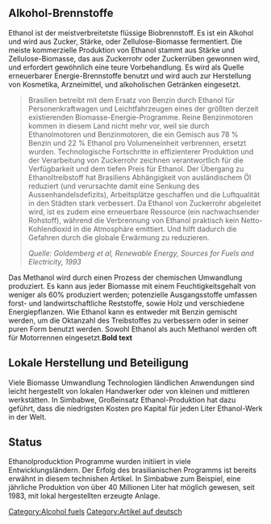 {{Trans validate|[[Alcohol fuels]]}}
{{Translation validate - German|[[Alcohol fuels]]}}
{{Lang|[[Das Ethanol|Deutsch]] - [[Alcohol fuels|English]]}}

== Alkohol-Brennstoffe ==
Ethanol ist der meistverbreitetste flüssige Biobrennstoff.  Es ist ein Alkohol und wird aus Zucker, Stärke, oder Zellulose-Biomasse fermentiert. Die meiste kommerzielle Produktion von Ethanol stammt aus Stärke und Zellulose-Biomasse, das aus Zuckerrohr oder Zuckerrüben gewonnen wird, und erfordert gewöhnlich eine teure Vorbehandlung. Es wird als Quelle erneuerbarer Energie-Brennstoffe benutzt und wird auch zur Herstellung von Kosmetika, Arzneimittel, und  alkoholischen Getränken eingesetzt.

<blockquote>
Brasilien betreibt mit dem Ersatz von Benzin durch Ethanol für Personenkraftwagen und Leichtfahrzeugen eines der größten derzeit existierenden Biomasse-Energie-Programme. Reine Benzinmotoren kommen in diesem Land nicht mehr vor, weil sie durch Ethanolmotoren und Benzinmotoren, die ein Gemisch aus 78 % Benzin und 22 % Ethanol pro Volumeneinheit verbrennen, ersetzt wurden. Technologische Fortschritte in effizienterer Produktion und der Verarbeitung von Zuckerrohr zeichnen verantwortlich für die Verfügbarkeit und dem tiefen Preis für Ethanol. Der Übergang zu Ethanoltreibstoff hat Brasiliens Abhängigkeit von ausländischem Öl reduziert (und verursachte damit eine Senkung des Aussenhandelsdefizits), Arbeitsplätze geschaffen und die Luftqualität in den Städten stark verbessert. Da Ethanol von Zuckerrohr abgeleitet wird, ist es zudem eine erneuerbare Ressource (ein nachwachsender Rohstoff), während die Verbrennung von Ethanol praktisch kein Netto-Kohlendioxid in die Atmosphäre emittiert. Und hilft dadurch die Gefahren durch die globale Erwärmung zu reduzieren.

''Quelle: Goldemberg et al, Renewable Energy, Sources for Fuels and Electricity, 1993''

</blockquote>

Das Methanol wird durch einen Prozess der chemischen Umwandlung produziert. Es kann aus jeder Biomasse mit einem Feuchtigkeitsgehalt von weniger als 60% produziert werden; potenzielle Ausgangsstoffe umfassen forst- und  landwirtschaftliche Reststoffe, sowie Holz und verschiedene Energiepflanzen. Wie Ethanol kann es entweder mit Benzin gemischt werden, um die Oktanzahl des Treibstoffes zu verbessern oder in seiner puren Form benutzt werden. Sowohl Ethanol als auch Methanol werden oft für Motorrennen eingesetzt.'''Bold text'''

== Lokale Herstellung und Beteiligung ==
Viele Biomasse Umwandlung Technologien ländlichen Anwendungen sind leicht hergestellt von lokalen Handwerker oder von kleinen und mittleren werkstätten. In Simbabwe, Großeinsatz Ethanol-Produktion hat dazu geführt, dass die niedrigsten Kosten pro Kapital für jeden Liter Ethanol-Werk in der Welt.

== Status ==
Ethanolproducktion Programme wurden initiiert in viele Entwicklungsländern.  Der Erfolg des brasilianischen Programms ist bereits erwähnt in diesem technishen Artikel. In Simbabwe zum Beispiel, eine jährliche Produktion von über 40 Millionen Liter hat möglich gewesen, seit 1983, mit lokal hergestellten erzeugte Anlage.

[[Category:Alcohol fuels]]
[[Category:Artikel auf deutsch]]